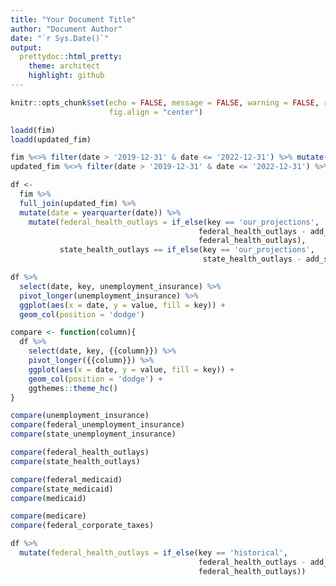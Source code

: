 ```yaml
---
title: "Your Document Title"
author: "Document Author"
date: "`r Sys.Date()`"
output:
  prettydoc::html_pretty:
    theme: architect
    highlight: github
---
```


```r
knitr::opts_chunk$set(echo = FALSE, message = FALSE, warning = FALSE, results = 'asis',
                      fig.align = "center")
```

```r
loadd(fim)
loadd(updated_fim)

```

```r
fim %<>% filter(date > '2019-12-31' & date <= '2022-12-31') %>% mutate(key = 'our_projections') 
updated_fim %<>% filter(date > '2019-12-31' & date <= '2022-12-31') %>% mutate(key = 'budget_projections')
```

```r
df <-
  fim %>%
  full_join(updated_fim) %>%
  mutate(date = yearquarter(date)) %>%
    mutate(federal_health_outlays = if_else(key == 'our_projections', 
                                          federal_health_outlays - add_federal_health_outlays,
                                          federal_health_outlays),
           state_health_outlays == if_else(key == 'our_projections', 
                                           state_health_outlays - add_state_health_outlays, state_health_outlays))
```

```r
df %>%
  select(date, key, unemployment_insurance) %>%
  pivot_longer(unemployment_insurance) %>%
  ggplot(aes(x = date, y = value, fill = key)) +
  geom_col(position = 'dodge')

compare <- function(column){
  df %>%
    select(date, key, {{column}}) %>%
    pivot_longer({{column}}) %>%
    ggplot(aes(x = date, y = value, fill = key)) +
    geom_col(position = 'dodge') +
    ggthemes::theme_hc()
}

compare(unemployment_insurance)
compare(federal_unemployment_insurance)
compare(state_unemployment_insurance)

compare(federal_health_outlays)
compare(state_health_outlays)

compare(federal_medicaid)
compare(state_medicaid)
compare(medicaid)

compare(medicare)
compare(federal_corporate_taxes)

```

```r
df %>%
  mutate(federal_health_outlays = if_else(key == 'historical', 
                                          federal_health_outlays - add_federal_health_outlays,
                                          federal_health_outlays))
```
